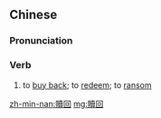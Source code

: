 {{also|赎回}}
==Chinese==
{{zh-forms|s=赎回}}

===Pronunciation===
{{zh-pron
|m=shúhuí
|c=suk6 wui4
|h=pfs=su̍k-fì
|mn=sio̍k-hôe/sio̍k-hê/chhiú-hôe
|cat=v
}}

===Verb===
{{zh-verb}}

# to [[buy back]]; to [[redeem]]; to [[ransom]]

[[zh-min-nan:贖回]]
[[mg:贖回]]